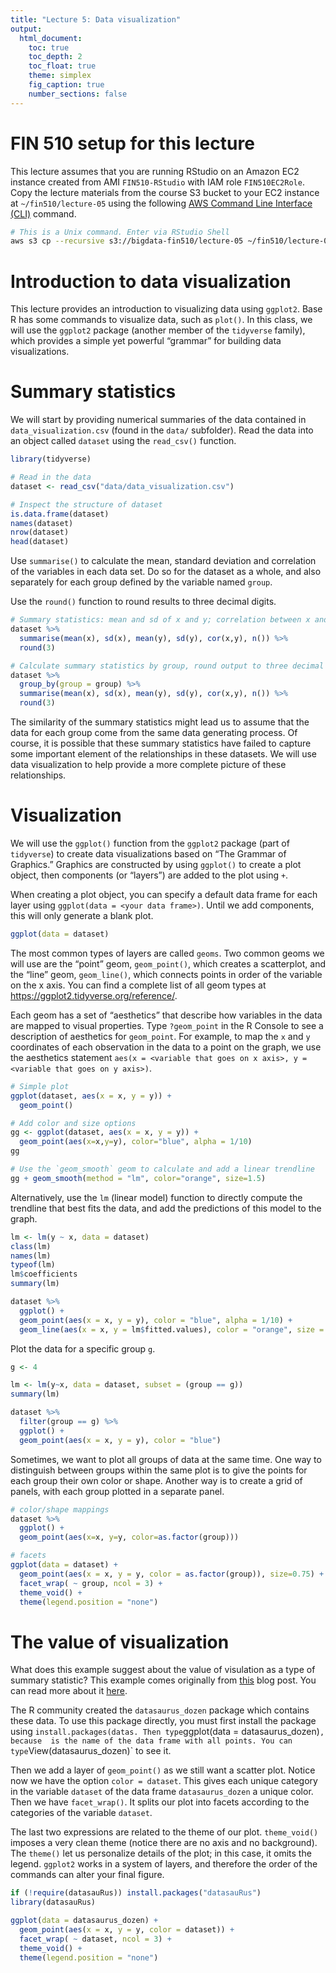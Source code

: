 ---
title: "Lecture 5: Data visualization"
output:
  html_document:
    toc: true
    toc_depth: 2
    toc_float: true
    theme: simplex
    fig_caption: true
    number_sections: false
---

# FIN 510 setup for this lecture
This lecture assumes that you are running RStudio on an Amazon EC2 instance created from AMI `FIN510-RStudio` with IAM role `FIN510EC2Role`. Copy the lecture materials from the course S3 bucket to your EC2 instance at `~/fin510/lecture-05` using the following [AWS Command Line Interface (CLI)](https://aws.amazon.com/cli/#file_commands_anchor) command. 

```{bash, eval=FALSE}
# This is a Unix command. Enter via RStudio Shell
aws s3 cp --recursive s3://bigdata-fin510/lecture-05 ~/fin510/lecture-05
```

# Introduction to data visualization
This lecture provides an introduction to visualizing data using `ggplot2`. Base R has some commands to visualize data, such as `plot()`. In this class, we will use the `ggplot2` package (another member of the `tidyverse` family), which provides a simple yet powerful "grammar" for building data visualizations.

# Summary statistics
We will start by providing numerical summaries of the data contained in `data_visualization.csv` (found in the `data/` subfolder). Read the data into an object called `dataset` using the `read_csv()` function. 

```{r, results='hide', message=FALSE, warning=FALSE}
library(tidyverse)

# Read in the data
dataset <- read_csv("data/data_visualization.csv")

# Inspect the structure of dataset
is.data.frame(dataset)
names(dataset)
nrow(dataset)
head(dataset)
```

Use `summarise()` to calculate the mean, standard deviation and correlation of the variables in each data set. Do so for the dataset as a whole, and also separately for each group defined by the variable named `group`. 

Use the `round()` function to round results to three decimal digits. 

```{r}
# Summary statistics: mean and sd of x and y; correlation between x and y; #obs
dataset %>% 
  summarise(mean(x), sd(x), mean(y), sd(y), cor(x,y), n()) %>% 
  round(3)

# Calculate summary statistics by group, round output to three decimal places
dataset %>% 
  group_by(group = group) %>% 
  summarise(mean(x), sd(x), mean(y), sd(y), cor(x,y), n()) %>% 
  round(3)
```

The similarity of the summary statistics might lead us to assume that the data for each group come from the same data generating process. Of course, it is possible that these summary statistics have failed to capture some important element of the relationships in these datasets. We will use data visualization to help provide a more complete picture of these relationships.

# Visualization
We will use the `ggplot()` function from the `ggplot2` package (part of `tidyverse`) to create data visualizations based on "The Grammar of Graphics." Graphics are constructed by using `ggplot()` to create a plot object, then components (or "layers") are added to the plot using `+`.

When creating a plot object, you can specify a default data frame for each layer using `ggplot(data = <your data frame>)`. Until we add components, this will only generate a blank plot.

```{r}
ggplot(data = dataset)
```

The most common types of layers are called `geoms`. Two common geoms we will use are the "point" geom, `geom_point()`, which creates a scatterplot, and the "line" geom, `geom_line()`, which connects points in order of the variable on the x axis. You can find a complete list of all geom types at [https://ggplot2.tidyverse.org/reference/](https://ggplot2.tidyverse.org/reference/).

Each geom has a set of "aesthetics" that describe how variables in the data are mapped to visual properties. Type `?geom_point` in the R Console to see a description of aesthetics for `geom_point`. For example, to map the `x` and `y` coordinates of each observation in the data to a point on the graph, we use the aesthetics statement `aes(x = <variable that goes on x axis>, y = <variable that goes on y axis>)`.

```{r, fig.show='asis', results='hide'}
# Simple plot
ggplot(dataset, aes(x = x, y = y)) +
  geom_point()

# Add color and size options
gg <- ggplot(dataset, aes(x = x, y = y)) +
  geom_point(aes(x=x,y=y), color="blue", alpha = 1/10) 
gg

# Use the `geom_smooth` geom to calculate and add a linear trendline
gg + geom_smooth(method = "lm", color="orange", size=1.5)
```

Alternatively, use the `lm` (linear model) function to directly compute the trendline that best fits the data, and add the predictions of this model to the graph.

```{r, eval=TRUE, results='hide', fig.show='as.is'}
lm <- lm(y ~ x, data = dataset)
class(lm)
names(lm)
typeof(lm)
lm$coefficients
summary(lm)

dataset %>% 
  ggplot() +
  geom_point(aes(x = x, y = y), color = "blue", alpha = 1/10) +
  geom_line(aes(x = x, y = lm$fitted.values), color = "orange", size = 1.5)
```

Plot the data for a specific group `g`.

```{r, results='hide', fig.show='as,is'}
g <- 4

lm <- lm(y~x, data = dataset, subset = (group == g))
summary(lm)

dataset %>% 
  filter(group == g) %>% 
  ggplot() +
  geom_point(aes(x = x, y = y), color = "blue")
```

Sometimes, we want to plot all groups of data at the same time. One way to distinguish between groups within the same plot is to give the points for each group their own color or shape. Another way is to create a grid of panels, with each group plotted in a separate panel.

```{r}
# color/shape mappings
dataset %>%  
  ggplot() +
  geom_point(aes(x=x, y=y, color=as.factor(group)))

# facets
ggplot(data = dataset) + 
  geom_point(aes(x = x, y = y, color = as.factor(group)), size=0.75) +
  facet_wrap( ~ group, ncol = 3) +
  theme_void() +
  theme(legend.position = "none")
```


# The value of visualization
What does this example suggest about the value of visulation as a type of summary statistic? This example comes originally from [this](http://www.thefunctionalart.com/2016/08/download-datasaurus-never-trust-summary.html) blog post. You can read more about it [here](https://www.autodeskresearch.com/publications/samestats). 

The R community created the `datasaurus_dozen` package which contains these data. To use this package directly, you must first install the package using `install.packages(datas. Then type `ggplot(data = datasaurus_dozen)`, because  is the name of the data frame with all points. You can type `View(datasaurus_dozen)` to see it.

Then we add a layer of `geom_point()` as we still want a scatter plot. Notice now we have the option `color = dataset`. This gives each unique category in the variable `dataset` of the data frame `datasaurus_dozen` a unique color. Then we have `facet_wrap()`. It splits our plot into facets according to the categories of the variable `dataset`.

The last two expressions are related to the theme of our plot. `theme_void()` imposes a very clean theme (notice there are no axis and no background). The `theme()` let us personalize details of the plot; in this case, it omits the legend. `ggplot2` works in a system of layers, and therefore the order of the commands can alter your final figure.

```{r, message=FALSE, results='hide', fig.show='as.is'}
if (!require(datasauRus)) install.packages("datasauRus")
library(datasauRus)

ggplot(data = datasaurus_dozen) + 
  geom_point(aes(x = x, y = y, color = dataset)) +
  facet_wrap( ~ dataset, ncol = 3) +
  theme_void() +
  theme(legend.position = "none")
```

